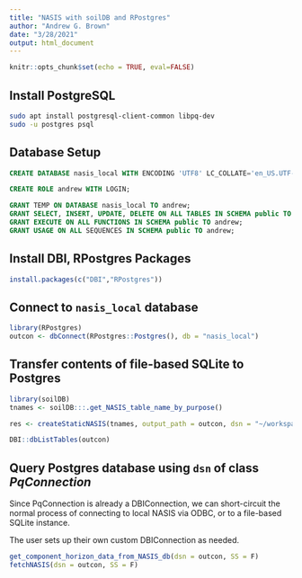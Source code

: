 ```yaml
---
title: "NASIS with soilDB and RPostgres"
author: "Andrew G. Brown"
date: "3/28/2021"
output: html_document
---
```


```r
knitr::opts_chunk$set(echo = TRUE, eval=FALSE)
```

## Install PostgreSQL

```sh
sudo apt install postgresql-client-common libpq-dev
sudo -u postgres psql
```

## Database Setup

```sql
CREATE DATABASE nasis_local WITH ENCODING 'UTF8' LC_COLLATE='en_US.UTF-8' LC_CTYPE='en_US.UTF-8';
```

```sql
CREATE ROLE andrew WITH LOGIN;
```

```sql
GRANT TEMP ON DATABASE nasis_local TO andrew;
GRANT SELECT, INSERT, UPDATE, DELETE ON ALL TABLES IN SCHEMA public TO andrew;
GRANT EXECUTE ON ALL FUNCTIONS IN SCHEMA public TO andrew;
GRANT USAGE ON ALL SEQUENCES IN SCHEMA public TO andrew;
```

## Install DBI, RPostgres Packages

```r
install.packages(c("DBI","RPostgres"))
```

## Connect to `nasis_local` database

```r
library(RPostgres)
outcon <- dbConnect(RPostgres::Postgres(), db = "nasis_local")
```

## Transfer contents of file-based SQLite to Postgres

```r
library(soilDB)
tnames <- soilDB:::.get_NASIS_table_name_by_purpose()

res <- createStaticNASIS(tnames, output_path = outcon, dsn = "~/workspace/NASISlite/nasis_local.db")

DBI::dbListTables(outcon)
```

## Query Postgres database using `dsn` of class _PqConnection_

Since PqConnection is already a DBIConnection, we can short-circuit the normal process of connecting to local NASIS via ODBC, or to a file-based SQLite instance. 

The user sets up their own custom DBIConnection as needed.

```r
get_component_horizon_data_from_NASIS_db(dsn = outcon, SS = F)
fetchNASIS(dsn = outcon, SS = F)
```
